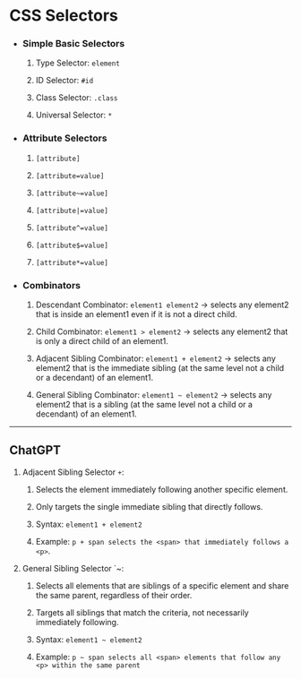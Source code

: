 # CSS Selectors

- ### Simple Basic Selectors

  1.  Type Selector: `element`

  2.  ID Selector: `#id`

  3.  Class Selector: `.class`

  4.  Universal Selector: `*`

- ### Attribute Selectors

  1.  `[attribute]`

  2.  `[attribute=value]`

  3.  `[attribute~=value]`

  4.  `[attribute|=value]`

  5.  `[attribute^=value]`

  6.  `[attribute$=value]`

  7.  `[attribute*=value]`

- ### Combinators

  1.  Descendant Combinator: `element1 element2` $\to$ selects any element2 that is inside an element1 even if it is not a direct child.

  2.  Child Combinator: `element1 > element2` $\to$ selects any element2 that is only a direct child of an element1.

  3.  Adjacent Sibling Combinator: `element1 + element2` $\to$ selects any element2 that is the immediate sibling (at the same level not a child or a decendant) of an element1.

  4.  General Sibling Combinator: `element1 ~ element2` $\to$ selects any element2 that is a sibling (at the same level not a child or a decendant) of an element1.
  


---

## ChatGPT

1. Adjacent Sibling Selector `+`:

   1. Selects the element immediately following another specific element.

   2. Only targets the single immediate sibling that directly follows.

   3. Syntax: `element1 + element2`

   4. Example: `p + span selects the <span> that immediately follows a <p>`.

2. General Sibling Selector `~:

   1. Selects all elements that are siblings of a specific element and share the same parent, regardless of their order.

   2. Targets all siblings that match the criteria, not necessarily immediately following.

   3. Syntax: `element1 ~ element2`

   4. Example: `p ~ span selects all <span> elements that follow any <p> within the same parent`